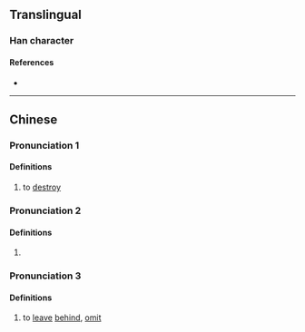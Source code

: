 {{character info}}
==Translingual==

===Han character===
{{Han char|rn=64|rad=手|as=16|sn=19|four=|canj=QDLC|ids=⿰扌賴}}

====References====
* {{Han ref|kx=0462.320|dkj=12961|dj=0811.320|hdz=31982.070|uh=650B|ud=25867}}

----

==Chinese==
{{zh-forms}}

===Pronunciation 1===
{{zh-pron
|m=là
|mc=y
|oc=3
|cat=v
}}

====Definitions====
{{zh-hanzi}}

# to [[destroy]]

===Pronunciation 2===
{{zh-pron
|m=lài
|oc=1
|cat=v
}}

====Definitions====
{{zh-hanzi}}

# {{zh-only|把攋}}

===Pronunciation 3===
{{zh-pron
|c=laai6
|cat=v
}}

====Definitions====
{{zh-hanzi}}

# {{lb|zh|Cantonese}} to [[leave]] [[behind]], [[omit]]

{{attention|zh|merge pronunciation 2&3? What is oc pronunciation 2?}}